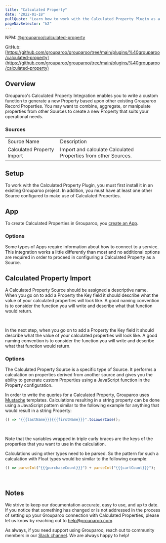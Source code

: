 ```yaml
---
title: "Calculated Property"
date: "2022-01-18"
pullQuote: "Learn how to work with the Calculated Property Plugin as a Source to generate custom transformed properties."
pageNavSelector: "h2"
---
```


NPM: [@grouparoo/calculated-property](https://www.npmjs.com/package/@grouparoo/calculated-property)

GitHub: [https://github.com/grouparoo/grouparoo/tree/main/plugins/%40grouparoo/calculated-property](https://github.com/grouparoo/grouparoo/tree/main/plugins/%40grouparoo/calculated-property)

## Overview

Grouparoo's Calculated Property Integration enables you to write a custom function to generate a new Property based upon other existing Grouparoo Record Properties. You may want to combine, aggregate, or manipulate properties from other Sources to create a new Property that suits your operational needs.

### Sources

<table className="docTable">
  <tablebody>
    <tr>
      <td>Source Name</td>
      <td>Description</td>
    </tr>
    <tr>
      <td>Calculated Property Import</td>
      <td>Import and calculate Calculated Properties from other Sources.</td>
    </tr>
  </tablebody>
</table>

## Setup

To work with the Calculated Property Plugin, you must first install it in an existing Grouparoo project. In addition, you must have at least one other Source configured to make use of Calculated Properties.

## App

To create Calculated Properties in Grouparoo, you [create an App](https://www.grouparoo.com/docs/config/apps).

### Options

Some types of Apps require information about how to connect to a service. This integration works a little differently than most and no additional options are required in order to proceed in configuring a Calculated Property as a Source.

## Calculated Property Import

A Calculated Property Source should be assigned a descriptive name. When you go on to add a Property the Key field it should describe what the value of your calculated properties will look like. A good naming convention is to consider the function you will write and describe what that function would return.

<ImageInBrowserFrame
  src="/images/docs/integrations/calculated-property/app/options.png"
  alt="Calculated Property App Options"
  width={733}
  height={236}
/>
<br />

In the next step, when you go on to add a Property the Key field it should describe what the value of your calculated properties will look like. A good naming convention is to consider the function you will write and describe what that function would return.

### Options

The Calculated Property Source is a specific type of Source. It performs a calculation on properties derived from another source and gives you the ability to generate custom Properties using a JavaScript function in the Property configuration.

In order to write the queries for a Calculated Property, Grouparoo uses [Mustache](https://mustache.github.io/) templates. Calculations resulting in a string property can be done using a JavaScript pattern similar to the following example for anything that would result in a string Property:

```js
() => "{{{lastName}}}{{{firstName}}}".toLowerCase();
```

<ImageInBrowserFrame
  src="/images/docs/integrations/calculated-property/app/string-type.png"
  alt="Calculated Property String Type Example"
  width={733}
  height={214}
/>

<br />

Note that the variables wrapped in triple curly braces are the keys of the properties that you want to use in the calculation.

Calculations using other types need to be parsed. So the pattern for such a calculation with Float types would be similar to the following example:

```js
() => parseInt("{{{purchaseCount}}}") + parseInt("{{{cartCount}}}");
```

<ImageInBrowserFrame
  src="/images/docs/integrations/calculated-property/app/int-type.png"
  alt="Calculated Property Integer Type Example"
  width={733}
  height={258}
/>
<br />

## Notes

We strive to keep our documentation accurate, easy to use, and up to date. If you notice that something has changed or is not addressed in the process of setting up your Grouparoo connection with Calculated Properties, please let us know by reaching out to [help@grouparoo.com](mailto:help@grouparoo.com).

As always, if you need support using Grouparoo, reach out to community members in our [Slack channel](https://www.grouparoo.com/chat). We are always happy to help!
